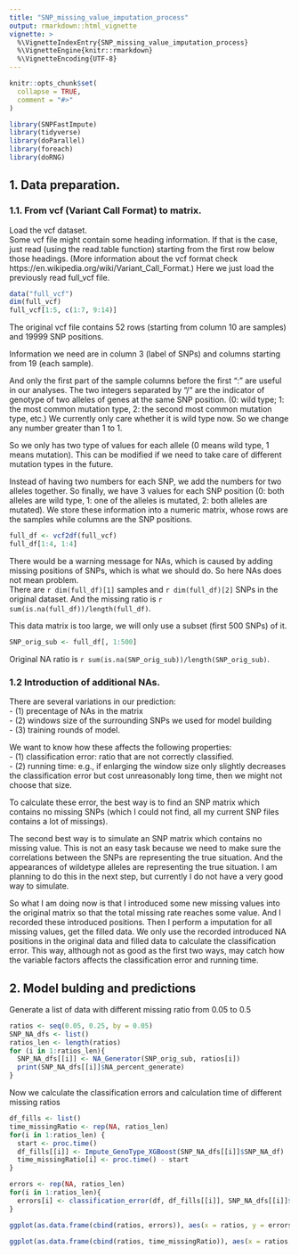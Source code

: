 ```yaml
---
title: "SNP_missing_value_imputation_process"
output: rmarkdown::html_vignette
vignette: >
  %\VignetteIndexEntry{SNP_missing_value_imputation_process}
  %\VignetteEngine{knitr::rmarkdown}
  %\VignetteEncoding{UTF-8}
---
```


```r
knitr::opts_chunk$set(
  collapse = TRUE,
  comment = "#>"
)
```

```r
library(SNPFastImpute)
library(tidyverse)
library(doParallel)
library(foreach)
library(doRNG)
```

## 1. Data preparation.
### 1.1. From vcf (Variant Call Format) to matrix.
Load the vcf dataset.   
Some vcf file might contain some heading information. If that is the case, just read (using the
read.table function) starting from the first row below those headings. (More information about the 
vcf format check https://en.wikipedia.org/wiki/Variant_Call_Format.) 
Here we just load the previously read full_vcf file. 
```r
data("full_vcf")
dim(full_vcf)
full_vcf[1:5, c(1:7, 9:14)]
```
The original vcf file contains 52 rows (starting from column 10 are samples) and 19999 SNP positions. 

Information we need are in column 3 (label of SNPs) and columns starting from 19 (each sample).  

And only the first part of the sample columns before the first ":" are useful in our analyses. 
The two integers separated by "/" are the indicator of genotype of two alleles of genes at the same
SNP position. (0: wild type; 1: the most common mutation type, 2: the second most common mutation type, etc.) 
We currently only care whether it is wild type now. So we change any number greater than 1 to 1. 

So we only has two type of values for each allele (0 means wild type, 1 means mutation). 
This can be modified if we need to take care of different mutation types in the future. 

Instead of having two numbers for each SNP, we add the numbers for two alleles together. 
So finally, we have 3 values for each SNP position 
(0: both alleles are wild type, 1: one of the alleles is mutated, 2: both alleles are mutated). 
We store these information into a numeric matrix, whose rows are the samples while columns are the SNP positions. 

```r
full_df <- vcf2df(full_vcf)
full_df[1:4, 1:4]
```
There would be a warning message for NAs, which is caused by adding missing positions of SNPs, 
which is what we should do. So here NAs does not mean problem.   
There are `r dim(full_df)[1]` samples and `r dim(full_df)[2]` SNPs in the original dataset. 
And the missing ratio is `r sum(is.na(full_df))/length(full_df)`.  

This data matrix is too large, we will only use a subset (first 500 SNPs) of it.
```r
SNP_orig_sub <- full_df[, 1:500]
```
Original NA ratio is `r sum(is.na(SNP_orig_sub))/length(SNP_orig_sub)`.

### 1.2 Introduction of additional NAs.  
There are several variations in our prediction:  
- (1) precentage of NAs in the matrix  
- (2) windows size of the surrounding SNPs we used for model building  
- (3) training rounds of model.  

We want to know how these affects the following properties:    
- (1) classification error: ratio that are not correctly classified.  
- (2) running time: e.g., if enlarging the window size only slightly decreases the classification
error but cost unreasonably long time, then we might not choose that size.   

To calculate these error, the best way is to find an SNP matrix which contains no missing SNPs 
(which I could not find, all my current SNP files contains a lot of missings). 

The second best way is to simulate an SNP matrix which contains no missing value. 
This is not an easy task because we need to make sure the correlations between the SNPs are
representing the true situation. 
And the appearances of wildetype alleles are representing the true situation. 
I am planning to do this in the next step, but currently I do not have a very good way to simulate. 

So what I am doing now is that I introduced some new missing values into the original matrix so that
the total missing rate reaches some value. And I recorded these introduced positions. 
Then I perform a imputation for all missing values, get the filled data. 
We only use the recorded introduced NA positions in the original data and filled data to calculate
the classification error. 
This way, although not as good as the first two ways, may catch how the variable factors affects the
classification error and running time. 

## 2. Model bulding and predictions
Generate a list of data with different missing ratio from 0.05 to 0.5
```r
ratios <- seq(0.05, 0.25, by = 0.05)
SNP_NA_dfs <- list()
ratios_len <- length(ratios)
for (i in 1:ratios_len){
  SNP_NA_dfs[[i]] <- NA_Generator(SNP_orig_sub, ratios[i])
  print(SNP_NA_dfs[[i]]$NA_percent_generate)
}
```

Now we calculate the classification errors and calculation time of different missing ratios
```r
df_fills <- list()
time_missingRatio <- rep(NA, ratios_len)
for(i in 1:ratios_len) {
  start <- proc.time()
  df_fills[[i]] <- Impute_GenoType_XGBoost(SNP_NA_dfs[[i]]$SNP_NA_df)
  time_missingRatio[i] <- proc.time() - start
}
```

```r
errors <- rep(NA, ratios_len)
for(i in 1:ratios_len){
  errors[i] <- classification_error(df, df_fills[[i]], SNP_NA_dfs[[i]]$NP_generate_positions)
}
```

```r
ggplot(as.data.frame(cbind(ratios, errors)), aes(x = ratios, y = errors)) + geom_point(size = 3)

ggplot(as.data.frame(cbind(ratios, time_missingRatio)), aes(x = ratios, y = time_missingRatio)) + geom_point(size = 3)
```

